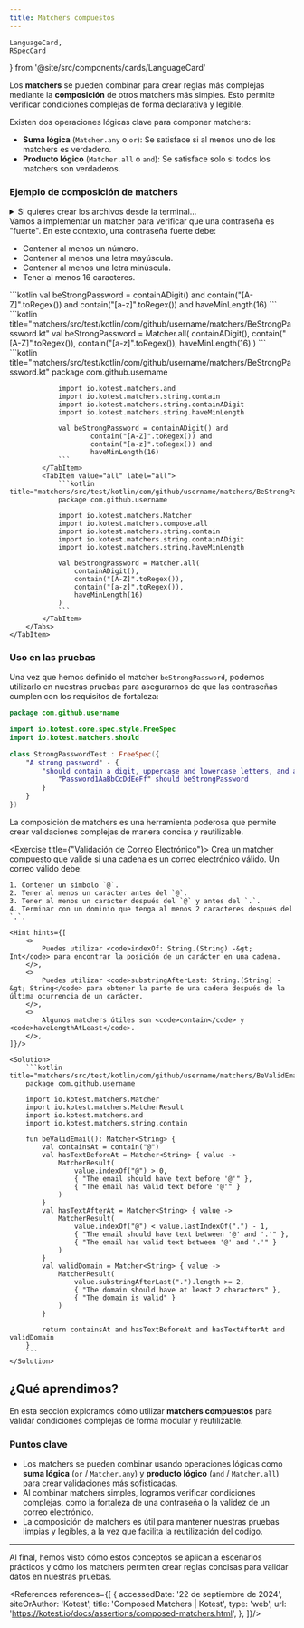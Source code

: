 ```yaml
---
title: Matchers compuestos
---
```

    LanguageCard,
    RSpecCard
} from '@site/src/components/cards/LanguageCard'

<ReadingTime/>
<GithubRepoLink user={"r8vnhill"} repo={"assertions-kt"}/>

Los **matchers** se pueden combinar para crear reglas más complejas mediante la **composición** de otros matchers más simples. Esto permite verificar condiciones complejas de forma declarativa y legible.

Existen dos operaciones lógicas clave para componer matchers:

- **Suma lógica** (`Matcher.any` o `or`): Se satisface si al menos uno de los matchers es verdadero.
- **Producto lógico** (`Matcher.all` o `and`): Se satisface solo si todos los matchers son verdaderos.

### Ejemplo de composición de matchers

<details>
    <summary>
        Si quieres crear los archivos desde la terminal...
    </summary>

    <Tabs groupId={"os"}>
        <TabItem value="Windows" label="Windows">
            ```powershell
            $Group = 'com\github\username'
            ```

            ```powershell
            $MatchersDir = "matchers\src\test\kotlin\$Group\matchers\composed"
            New-Item -Path $MatchersDir -ItemType Directory -Force
            "$MatchersDir\BeStrongPassword.kt", "$MatchersDir\BeStrongPasswordTest.kt" |
                ForEach-Object { 
                    "package $Group.matchers.composed" -replace '\\', '.' | 
                        Out-File -FilePath "$_.kt" 
                }
            ```
        </TabItem>
        <TabItem value="Windows (corto)" label="Windows (corto)">
            ```powershell
            $Group = 'com\github\username'
            ```

            ```powershell
            $MatchersDir = "matchers\src\test\kotlin\$Group\matchers\composed"
            md $MatchersDir
            "$MatchersDir\BeStrongPassword.kt", "$MatchersDir\BeStrongPasswordTest.kt" |
                % { "package $Group.matchers.composed" -replace '\\', '.' > $_ }
            ```
        </TabItem>
        <TabItem value="Linux/Mac" label="Linux/Mac">
            ```bash
            GROUP='com/github/username'
            ```

            ```bash
            MATCHERS_DIR="matchers/src/test/kotlin/$GROUP/matchers/composed"
            mkdir -p "$MATCHERS_DIR"
            for FILE in "$MATCHERS_DIR/BeStrongPassword.kt" "$MATCHERS_DIR/BeStrongPasswordTest.kt"; do
                echo "package ${GROUP//\//.}.matchers.composed" > \
                    "$FILE"
            done
            ```
        </TabItem>
    </Tabs>
</details>
Vamos a implementar un matcher para verificar que una contraseña es "fuerte". En este contexto, una contraseña fuerte debe:

- Contener al menos un número.
- Contener al menos una letra mayúscula.
- Contener al menos una letra minúscula.
- Tener al menos 16 caracteres.

<Tabs>
    <TabItem label={"Código esencial"} value={"Código esencial"}>
        <Tabs>
            <TabItem value="and" label="and">
                ```kotlin
                val beStrongPassword = containADigit() and
                        contain("[A-Z]".toRegex()) and
                        contain("[a-z]".toRegex()) and
                        haveMinLength(16)
                ```
            </TabItem>
            <TabItem value="all" label="all">
                ```kotlin title="matchers/src/test/kotlin/com/github/username/matchers/BeStrongPassword.kt"
                val beStrongPassword = Matcher.all(
                    containADigit(),
                    contain("[A-Z]".toRegex()),
                    contain("[a-z]".toRegex()),
                    haveMinLength(16)
                )
                ```
            </TabItem>
        </Tabs>
    </TabItem>
    <TabItem label={"Código completo"} value={"Código completo"}>
        <Tabs>
            <TabItem value="and" label="and">
                ```kotlin title="matchers/src/test/kotlin/com/github/username/matchers/BeStrongPassword.kt"
                package com.github.username

                import io.kotest.matchers.and
                import io.kotest.matchers.string.contain
                import io.kotest.matchers.string.containADigit
                import io.kotest.matchers.string.haveMinLength

                val beStrongPassword = containADigit() and
                        contain("[A-Z]".toRegex()) and
                        contain("[a-z]".toRegex()) and
                        haveMinLength(16)
                ```
            </TabItem>
            <TabItem value="all" label="all">
                ```kotlin title="matchers/src/test/kotlin/com/github/username/matchers/BeStrongPassword.kt"
                package com.github.username

                import io.kotest.matchers.Matcher
                import io.kotest.matchers.compose.all
                import io.kotest.matchers.string.contain
                import io.kotest.matchers.string.containADigit
                import io.kotest.matchers.string.haveMinLength

                val beStrongPassword = Matcher.all(
                    containADigit(),
                    contain("[A-Z]".toRegex()),
                    contain("[a-z]".toRegex()),
                    haveMinLength(16)
                )
                ```
            </TabItem>
        </Tabs>
    </TabItem>
</Tabs>

### Uso en las pruebas

Una vez que hemos definido el matcher `beStrongPassword`, podemos utilizarlo en nuestras pruebas para asegurarnos de que las contraseñas cumplen con los requisitos de fortaleza:

```kotlin title="matchers/src/test/kotlin/com/github/username/matchers/BeStrongPasswordTest.kt"
package com.github.username

import io.kotest.core.spec.style.FreeSpec
import io.kotest.matchers.should

class StrongPasswordTest : FreeSpec({
    "A strong password" - {
        "should contain a digit, uppercase and lowercase letters, and at least 16 characters" {
            "Password1AaBbCcDdEeFf" should beStrongPassword
        }
    }
})
```

La composición de matchers es una herramienta poderosa que permite crear validaciones complejas de manera concisa y reutilizable.

<Exercise title={"Validación de Correo Electrónico"}>
    Crea un matcher compuesto que valide si una cadena es un correo electrónico válido. Un correo válido debe:

    1. Contener un símbolo `@`.
    2. Tener al menos un carácter antes del `@`.
    3. Tener al menos un carácter después del `@` y antes del `.`.
    4. Terminar con un dominio que tenga al menos 2 caracteres después del `.`.

    <Hint hints={[
        <>
            Puedes utilizar <code>indexOf: String.(String) -&gt; Int</code> para encontrar la posición de un carácter en una cadena.
        </>,
        <>
            Puedes utilizar <code>substringAfterLast: String.(String) -&gt; String</code> para obtener la parte de una cadena después de la última ocurrencia de un carácter.
        </>,
        <>
            Algunos matchers útiles son <code>contain</code> y <code>haveLengthAtLeast</code>.
        </>,
    ]}/>

    <Solution>
        ```kotlin title="matchers/src/test/kotlin/com/github/username/matchers/BeValidEmail.kt"
        package com.github.username

        import io.kotest.matchers.Matcher
        import io.kotest.matchers.MatcherResult
        import io.kotest.matchers.and
        import io.kotest.matchers.string.contain

        fun beValidEmail(): Matcher<String> {
            val containsAt = contain("@")
            val hasTextBeforeAt = Matcher<String> { value ->
                MatcherResult(
                    value.indexOf("@") > 0,
                    { "The email should have text before '@'" },
                    { "The email has valid text before '@'" }
                )
            }
            val hasTextAfterAt = Matcher<String> { value ->
                MatcherResult(
                    value.indexOf("@") < value.lastIndexOf(".") - 1,
                    { "The email should have text between '@' and '.'" },
                    { "The email has valid text between '@' and '.'" }
                )
            }
            val validDomain = Matcher<String> { value ->
                MatcherResult(
                    value.substringAfterLast(".").length >= 2,
                    { "The domain should have at least 2 characters" },
                    { "The domain is valid" }
                )
            }

            return containsAt and hasTextBeforeAt and hasTextAfterAt and validDomain
        }
        ```
    </Solution>
</Exercise>

## ¿Qué aprendimos?

En esta sección exploramos cómo utilizar **matchers compuestos** para validar condiciones complejas de forma modular y reutilizable.

### Puntos clave

- Los matchers se pueden combinar usando operaciones lógicas como **suma lógica** (`or` / `Matcher.any`) y **producto lógico** (`and` / `Matcher.all`) para crear validaciones más sofisticadas.
- Al combinar matchers simples, logramos verificar condiciones complejas, como la fortaleza de una contraseña o la validez de un correo electrónico.
- La composición de matchers es útil para mantener nuestras pruebas limpias y legibles, a la vez que facilita la reutilización del código.

---

Al final, hemos visto cómo estos conceptos se aplican a escenarios prácticos y cómo los matchers permiten crear reglas concisas para validar datos en nuestras pruebas.

<div className="language-card-container">
    <LanguageCard
        logoSrc="https://www.svgrepo.com/show/353930/jest.svg"
        language="JavaScript: Jest"
        link="jest"
    />
    <LanguageCard
        logoSrc="https://chaijs.com/img/chai-logo.png"
        language="JavaScript: Mocha + Chai"
        link="mocha"
    />
    <RSpecCard link="rspec"/>
</div>

<References references={[
    {
        accessedDate: '22 de septiembre de 2024',
        siteOrAuthor: 'Kotest',
        title: 'Composed Matchers | Kotest',
        type: 'web',
        url: 'https://kotest.io/docs/assertions/composed-matchers.html',
    },
]}/>
